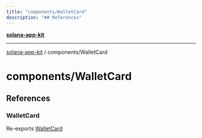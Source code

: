 ```yaml
---
title: "components/WalletCard"
description: "## References"
---
```


[**solana-app-kit**](../../README.mdx)

***

[solana-app-kit](../../README.mdx) / components/WalletCard

# components/WalletCard

## References

### WalletCard

Re-exports [WalletCard](WalletCard/functions/WalletCard.mdx)

